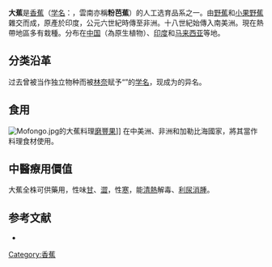 {{Infobox Cultivar
| name = 大蕉
| image = Plantains.jpg
| image_caption = 市场上的大蕉
| species = [[香蕉|香蕉]] ''Musa'' × ''paradisiaca''
| hybrid =''[[小果野蕉|M. acuminata]]'' × ''[[野蕉|M. balbisiana]]''
| group = 来自多种栽培品种，包括[[AAA群|AAA群]]、[[AAB群|AAB群]]及[[ABB群|ABB群]]
| origin = 东南亚、南亚
}}

'''大蕉'''是[[香蕉|香蕉]]（[[学名|学名]]：{{lang|la|''Musa'' × ''paradisiaca''}}，雲南亦稱'''粉芭蕉'''）的人工选育品系之一。由[[野蕉|野蕉]]和[[小果野蕉|小果野蕉]]雜交而成，原產於印度，公元六世紀時傳至非洲。十八世紀始傳入南美洲。現在熱帶地區多有栽種。分布在[[中国|中国]]（為原生植物）、[[印度|印度]]和[[马来西亚|马来西亚]]等地。

== 分类沿革 ==
过去曾被当作独立物种而被[[林奈|林奈]]赋予“''{{lang|la|Musa sapientum}}''”的[[学名|学名]]，现成为{{lang|la|''Musa'' × ''paradisiaca''}}的异名。

== 食用 ==
[[File:Mofongo.jpg|thumb]]的大蕉料理[[磨豐果|磨豐果]]]]
在中美洲、非洲和加勒比海國家，將其當作料理食材使用。

== 中醫療用價值 ==
大蕉全株可供藥用，性味[[甘|甘]]、[[澀|澀]]，性[[寒|寒]]，能[[清熱|清熱]]解毒、[[利尿|利尿]][[消腫|消腫]]。

== 参考文献 ==
<div class="references-small">
* {{cite web| url =http://www.bioinfo.cn/db05/KmzwSpecies.php?action=view&id=13109| title =大蕉| work =《中国高等植物数据库全库》| publisher =中国科学院微生物研究所| author =昆明植物研究所| accessdate =2009-02-24| deadurl =yes| archiveurl =https://web.archive.org/web/20160305105050/http://www.bioinfo.cn/db05/KmzwSpecies.php?action=view&id=13109| archivedate =2016-03-05}}
</div>

{{植物小作品}}

[[Category:香蕉|Category:香蕉]]